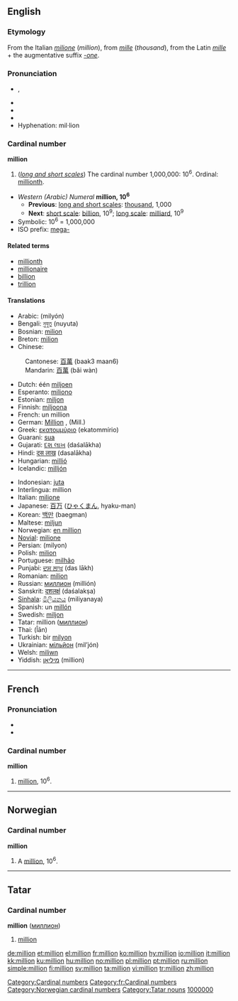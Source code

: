 {{see|Million}}
==English==

===Etymology===
From the Italian ''[[milione]]'' (''million''), from ''[[mille]]'' (''thousand''), from the Latin ''[[mille]]'' + the augmentative suffix ''[[-one]]''.

===Pronunciation===
*{{IPA|/ˈmɪljən/}}, {{SAMPA|/"mIlj@n/}}
*{{audio|en-gb-million.ogg|Audio (RP)}}
*{{audio|en-us-million.ogg|Audio (US)}}
*{{rhymes|ɪljən}}
*Hyphenation: mil·lion

===Cardinal number===
'''million'''

# (''[[w:Long and short scales|long and short scales]]'') The cardinal number 1,000,000: 10<sup>6</sup>. Ordinal: [[millionth]].

*''Western (Arabic) Numeral'' '''million, 10<sup>6</sup>'''
**'''Previous''': [[w:Long and short scales|long and short scales]]: [[thousand]], 1,000
**'''Next''': [[w:Long and short scales|short scale]]: [[billion]], 10<sup>9</sup>; [[w:Long and short scales|long scale]]: [[milliard]], 10<sup>9</sup>
*Symbolic: 10<sup>6</sup> = 1,000,000
*ISO prefix: [[mega-]]

====Related terms====
*[[millionth]]
*[[millionaire]]
*[[billion]]
*[[trillion]]

====Translations====
{{top}}
*Arabic: {{ARchar|[[مليون]]}} (milyón) {{m}}
*Bengali: [[নুযুত]] (nuyuta)
*Bosnian: [[milion]] {{m}}
*Breton: [[milion]]
*Chinese:
:Cantonese: [[百萬]] (baak3 maan6)
:Mandarin: [[百萬]] (bǎi wàn)
*Dutch: één [[miljoen]] {{n}}
*Esperanto: [[miliono]]
*Estonian: [[miljon]]
*Finnish: [[miljoona]]
*French: un million {{m}}
*German: [[Million]] {{f}}, (Mill.)
*Greek: [[εκατομμύριο]] (ekatommírio) {{n}}
*Guarani: [[sua#Guarani|sua]]
*Gujarati: [[દશ લાખ]] (daśalākha)
*Hindi: [[दस लाख]] (dasalākha)
*Hungarian: [[millió]]
*Icelandic: [[milljón]]
{{mid}}
*Indonesian: [[juta]]
*Interlingua: million
*Italian: [[milione]] {{m}}
*Japanese: [[百]][[万]] ([[ひゃく]][[まん]], hyaku-man)
*Korean: [[백만]] (baegman)
*Maltese: [[miljun]]
*Norwegian: [[en million]]
*[[Novial]]: [[milione]]
*Persian: {{FAchar|[[ميليون]]}} (milyon)
*Polish: [[milion]]
*Portuguese: [[milhão]] {{m}}
*Punjabi: [[ਦਸ ਲਾਖ]] (das lākh)
*Romanian: [[milion]] {{n}}
*Russian: [[миллион]] (millión) {{m}}
*Sanskrit: [[दशलक्षं]] (daśalakṣa)
*[[Sinhala]]: [[මිලියනය]] (miliyanaya)
*Spanish: un [[millón]] {{m}}
*Swedish: [[miljon]] {{c}}
*Tatar: million ([[миллион#Tatar|миллион]])
*Thai: {{THchar|[[ล้าน]]}} (l̂ān)
*Turkish: bir [[milyon]]
*Ukrainian: [[мільйон]] (mil’jón)
*Welsh: [[miliwn]]
*Yiddish: [[מיליאָן]] (million)
{{bottom}}

----

==French==

===Pronunciation===
*{{IPA|/mi.ljɔ̃/}}
*{{SAMPA|/mi.ljO~/}}

===Cardinal number===
'''million'''
# [[million#English|million]], 10<sup>6</sup>.

----

==Norwegian==

===Cardinal number===
'''million'''
# A [[#English|million]], 10<sup>6</sup>.

----

==Tatar==
===Cardinal number===
'''million''' ([[миллион]])

# {{cardinal|lang=tt}} [[million]]

[[Category:Cardinal numbers]]
[[Category:fr:Cardinal numbers]]
[[Category:Norwegian cardinal numbers]]
[[Category:Tatar nouns]]
[[Category:tt:Cardinal numbers|1000000]]

[[de:million]]
[[et:million]]
[[el:million]]
[[fr:million]]
[[ko:million]]
[[hy:million]]
[[io:million]]
[[it:million]]
[[kk:million]]
[[ku:million]]
[[hu:million]]
[[no:million]]
[[pl:million]]
[[pt:million]]
[[ru:million]]
[[simple:million]]
[[fi:million]]
[[sv:million]]
[[ta:million]]
[[vi:million]]
[[tr:million]]
[[zh:million]]